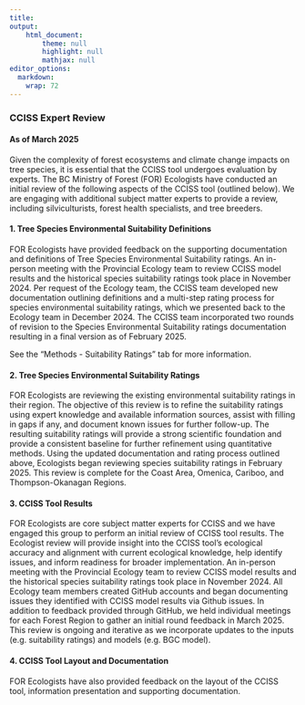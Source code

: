```yaml
---
title: 
output: 
    html_document:
        theme: null
        highlight: null
        mathjax: null
editor_options: 
  markdown: 
    wrap: 72
---
```


### CCISS Expert Review

#### As of March 2025

Given the complexity of forest ecosystems and climate change impacts on
tree species, it is essential that the CCISS tool undergoes evaluation
by experts. The BC Ministry of Forest (FOR) Ecologists have conducted an
initial review of the following aspects of the CCISS tool (outlined
below). We are engaging with additional subject matter experts to
provide a review, including silviculturists, forest health specialists,
and tree breeders.

#### 1. Tree Species Environmental Suitability Definitions

FOR Ecologists have provided feedback on the supporting documentation
and definitions of Tree Species Environmental Suitability ratings. An
in-person meeting with the Provincial Ecology team to review CCISS model
results and the historical species suitability ratings took place in
November 2024. Per request of the Ecology team, the CCISS team developed
new documentation outlining definitions and a multi-step rating process
for species environmental suitability ratings, which we presented back
to the Ecology team in December 2024. The CCISS team incorporated two
rounds of revision to the Species Environmental Suitability ratings
documentation resulting in a final version as of February 2025.

See the "Methods - Suitability Ratings" tab for more information.

#### 2. Tree Species Environmental Suitability Ratings

FOR Ecologists are reviewing the existing environmental suitability
ratings in their region. The objective of this review is to refine the
suitability ratings using expert knowledge and available information
sources, assist with filling in gaps if any, and document known issues
for further follow-up. The resulting suitability ratings will provide a
strong scientific foundation and provide a consistent baseline for
further refinement using quantitative methods. Using the updated
documentation and rating process outlined above, Ecologists began
reviewing species suitability ratings in February 2025. This review is
complete for the Coast Area, Omenica, Cariboo, and Thompson-Okanagan
Regions.

#### 3. CCISS Tool Results

FOR Ecologists are core subject matter experts for CCISS and we have
engaged this group to perform an initial review of CCISS tool results.
The Ecologist review will provide insight into the CCISS tool’s
ecological accuracy and alignment with current ecological knowledge,
help identify issues, and inform readiness for broader implementation.
An in-person meeting with the Provincial Ecology team to review CCISS
model results and the historical species suitability ratings took place
in November 2024. All Ecology team members created GitHub accounts and
began documenting issues they identified with CCISS model results via
Github issues. In addition to feedback provided through GitHub, we held
individual meetings for each Forest Region to gather an initial round
feedback in March 2025. This review is ongoing and iterative as we
incorporate updates to the inputs (e.g. suitability ratings) and models
(e.g. BGC model).

#### 4. CCISS Tool Layout and Documentation

FOR Ecologists have also provided feedback on the layout of the CCISS
tool, information presentation and supporting documentation.

